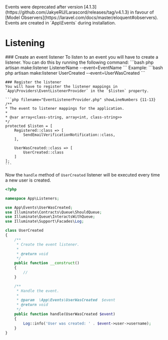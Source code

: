 
<Callout type="warning">
    Events were deprecated after version [4.1.3](https://github.com/JakyeRU/Larascord/releases/tag/v4.1.3) in favour of [Model Observers](https://laravel.com/docs/master/eloquent#observers).
</Callout>

<Callout type="info">
    Events are created in `App\Events` during installation.
</Callout>

# Listening
<Steps>
    ### Create an event listener
    To listen to an event you will have to create a listener. You can do this by running the following command:
    ```bash
    php artisan make:listener ListenerName --event=EventName
    ```
    Example:
    ```bash
    php artisan make:listener UserCreated --event=UserWasCreated
    ```

    ### Register the listener
    You will have to register the listener mappings in `App\Providers\EventListenerProvider` in the `$listen` property.

    ```php filename="EventListenerProvider.php" showLineNumbers {11-13}
    /**
    * The event to listener mappings for the application.
    *
    * @var array<class-string, array<int, class-string>>
    */
    protected $listen = [
        Registered::class => [
            SendEmailVerificationNotification::class,
        ],

        UserWasCreated::class => [
            UserCreated::class
        ]
    ];
    ```
</Steps>

Now the `handle` method of `UserCreated` listener will be executed every time a new user is created.
```php filename="UserCreated.php" showLineNumbers
<?php

namespace App\Listeners;

use App\Events\UserWasCreated;
use Illuminate\Contracts\Queue\ShouldQueue;
use Illuminate\Queue\InteractsWithQueue;
use Illuminate\Support\Facades\Log;

class UserCreated
{
    /**
     * Create the event listener.
     *
     * @return void
     */
    public function __construct()
    {
        //
    }

    /**
     * Handle the event.
     *
     * @param  \App\Events\UserWasCreated  $event
     * @return void
     */
    public function handle(UserWasCreated $event)
    {
        Log::info('User was created: ' . $event->user->username);
    }
}
```